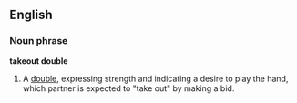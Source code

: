 ==English==

===Noun phrase===
'''takeout double'''

# {{bridge}} A [[double]], expressing strength and indicating a desire to play the hand, which partner is expected to "take out" by making a bid.